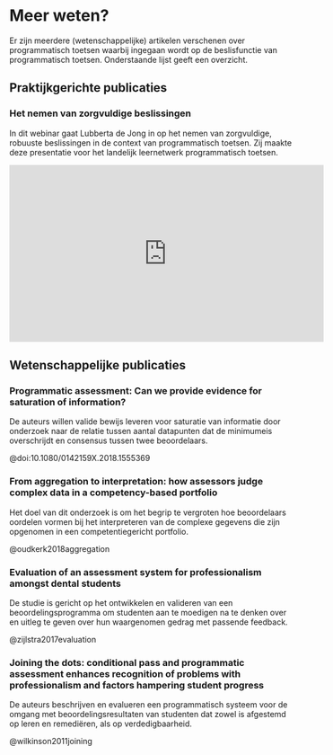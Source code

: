 # Meer weten? 

Er zijn meerdere (wetenschappelijke) artikelen verschenen over programmatisch toetsen waarbij ingegaan wordt op de beslisfunctie van programmatisch toetsen. Onderstaande lijst geeft een overzicht.  

## Praktijkgerichte publicaties 

### Het nemen van zorgvuldige beslissingen 

In dit webinar gaat Lubberta de Jong in op het nemen van zorgvuldige, robuuste beslissingen in de context van programmatisch toetsen. Zij maakte deze presentatie voor het landelijk leernetwerk programmatisch toetsen. 

<iframe width="560" height="315" src="https://www.youtube.com/embed/0FiAKThmuUw" title="YouTube video player" frameborder="0" allow="accelerometer; autoplay; clipboard-write; encrypted-media; gyroscope; picture-in-picture" allowfullscreen></iframe>

## Wetenschappelijke publicaties 

### Programmatic assessment: Can we provide evidence for saturation of information? 

De auteurs willen valide bewijs leveren voor saturatie van informatie door onderzoek naar de relatie tussen aantal datapunten dat de minimumeis overschrijdt en consensus tussen twee beoordelaars.

@doi:10.1080/0142159X.2018.1555369

### From aggregation to interpretation: how assessors judge complex data in a competency-based portfolio 

Het doel van dit onderzoek is om het begrip te vergroten hoe beoordelaars oordelen vormen bij het interpreteren van de complexe gegevens die zijn opgenomen in een competentiegericht portfolio.

@oudkerk2018aggregation

### Evaluation of an assessment system for professionalism amongst dental students 

De studie is gericht op het ontwikkelen en valideren van een beoordelingsprogramma om studenten aan te moedigen na te denken over en uitleg te geven over hun waargenomen gedrag met passende feedback.

@zijlstra2017evaluation

### Joining the dots: conditional pass and programmatic assessment enhances recognition of problems with professionalism and factors hampering student progress 

De auteurs beschrijven en evalueren een programmatisch systeem voor de omgang met beoordelingsresultaten van studenten dat zowel is afgestemd op leren en remediëren, als op verdedigbaarheid.

@wilkinson2011joining